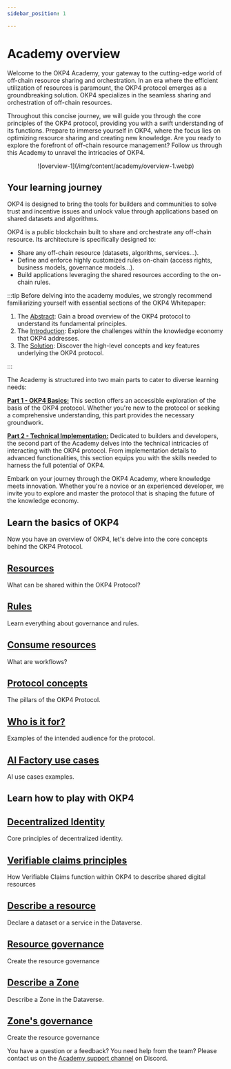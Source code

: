 ```yaml
---
sidebar_position: 1

---
```


# Academy overview

Welcome to the OKP4 Academy, your gateway to the cutting-edge world of off-chain resource sharing and orchestration. In an era where the efficient utilization of resources is paramount, the OKP4 protocol emerges as a groundbreaking solution. OKP4 specializes in the seamless sharing and orchestration of off-chain resources.

Throughout this concise journey, we will guide you through the core principles of the OKP4 protocol, providing you with a swift understanding of its functions. Prepare to immerse yourself in OKP4, where the focus lies on optimizing resource sharing and creating new knowledge. Are you ready to explore the forefront of off-chain resource management? Follow us through this Academy to unravel the intricacies of OKP4.

<center>
![overview-1](/img/content/academy/overview-1.webp)
</center>

## Your learning journey

OKP4 is designed to bring the tools for builders and communities to solve trust and incentive issues and unlock value through applications based on shared datasets and algorithms.

OKP4 is a public blockchain built to share and orchestrate any off-chain resource. Its architecture is specifically designed to:

- Share any off-chain resource (datasets, algorithms, services...).
- Define and enforce highly customized rules on-chain (access rights, business models, governance models...).
- Build applications leveraging the shared resources according to the on-chain rules.

:::tip
Before delving into the academy modules, we strongly recommend familiarizing yourself with essential sections of the OKP4 Whitepaper:

1. The [Abstract](/whitepaper/abstract): Gain a broad overview of the OKP4 protocol to understand its fundamental principles.
2. The [Introduction](/whitepaper/introduction): Explore the challenges within the knowledge economy that OKP4 addresses.  
3. The [Solution](/whitepaper/solution): Discover the high-level concepts and key features underlying the OKP4 protocol.

:::

The Academy is structured into two main parts to cater to diverse learning needs:

**[Part 1 - OKP4 Basics:](#learn-the-basics-of-okp4)**
This section offers an accessible exploration of the basis of the OKP4 protocol. Whether you're new to the protocol or seeking a comprehensive understanding, this part provides the necessary groundwork.

**[Part 2 - Technical Implementation:](#learn-how-to-play-with-okp4)**
Dedicated to builders and developers, the second part of the Academy delves into the technical intricacies of interacting with the OKP4 protocol. From implementation details to advanced functionalities, this section equips you with the skills needed to harness the full potential of OKP4.

Embark on your journey through the OKP4 Academy, where knowledge meets innovation. Whether you're a novice or an experienced developer, we invite you to explore and master the protocol that is shaping the future of the knowledge economy.

## Learn the basics of OKP4

Now you have an overview of OKP4, let's delve into the core concepts behind the OKP4 Protocol.

<div class="docs-card-container">
  <div class="row row-cols-1 row-cols-md-2a g-3">
    <div class="col">
      <div class="card card-body h-100 d-flex flex-column">
        <a
          href="/academy/part-1/resources"
          class="card-title card-link stretched-link"
        >
          <h2>Resources</h2>
        </a>
        <p class="card-text">What can be shared within the OKP4 Protocol?</p>
      </div>
    </div>
    <div class="col">
      <div class="card card-body h-100 d-flex flex-column">
        <a
          href="/academy/part-1/rules"
          class="card-title card-link stretched-link"
        >
          <h2>Rules</h2>
        </a>
        <p class="card-text">Learn everything about governance and rules.</p>
      </div>
    </div>
    <div class="col">
      <div class="card card-body h-100 d-flex flex-column">
        <a
          href="/academy/part-1/consume-resources"
          class="card-title card-link stretched-link"
        >
          <h2>Consume resources</h2>
        </a>
        <p class="card-text">What are workflows?</p>
      </div>
    </div>
    <div class="col">
      <div class="card card-body h-100 d-flex flex-column">
        <a
          href="/academy/part-1/protocol-concepts"
          class="card-title card-link stretched-link"
        >
          <h2>Protocol concepts</h2>
        </a>
        <p class="card-text">The pillars of the OKP4 Protocol.</p>
      </div>
    </div>
    <div class="col">
      <div class="card card-body h-100 d-flex flex-column">
        <a
          href="/academy/part-1/who-is-it-for"
          class="card-title card-link stretched-link"
        >
          <h2>Who is it for?</h2>
        </a>
        <p class="card-text">Examples of the intended audience for the protocol.</p>
      </div>
    </div>
    <div class="col">
      <div class="card card-body h-100 d-flex flex-column">
        <a
          href="/academy/part-1/ai-factory"
          class="card-title card-link stretched-link"
        >
          <h2>AI Factory use cases</h2>
        </a>
        <p class="card-text">AI use cases examples.</p>
      </div>
    </div>
  </div>
</div>

## Learn how to play with OKP4

<div class="docs-card-container">
  <div class="row row-cols-1 row-cols-md-2a g-3">
    <div class="col">
      <div class="card card-body h-100 d-flex flex-column">
        <a
          href="/academy/part-2/decentralized-identity"
          class="card-title card-link stretched-link"
        >
          <h2>Decentralized Identity</h2>
        </a>
        <p class="card-text">Core principles of decentralized identity.</p>
      </div>
    </div>
    <div class="col">
      <div class="card card-body h-100 d-flex flex-column">
        <a
          href="/academy/part-2/verifiable-claims"
          class="card-title card-link stretched-link"
        >
          <h2>Verifiable claims principles</h2>
        </a>
        <p class="card-text">How Verifiable Claims function within OKP4 to describe shared digital resources</p>
      </div>
    </div>
    <div class="col">
      <div class="card card-body h-100 d-flex flex-column">
        <a
          href="/academy/part-2/describe-resource"
          class="card-title card-link stretched-link"
        >
          <h2>Describe a resource</h2>
        </a>
        <p class="card-text">Declare a dataset or a service in the Dataverse.</p>
      </div>
    </div>
    <div class="col">
      <div class="card card-body h-100 d-flex flex-column">
        <a
          href="/academy/part-2/resource-governance"
          class="card-title card-link stretched-link"
        >
          <h2>Resource governance</h2>
        </a>
        <p class="card-text">Create the resource governance</p>
      </div>
    </div>
    <div class="col">
      <div class="card card-body h-100 d-flex flex-column">
        <a
          href="/academy/part-2/describe-zone"
          class="card-title card-link stretched-link"
        >
          <h2>Describe a Zone</h2>
        </a>
        <p class="card-text">Describe a Zone in the Dataverse.</p>
      </div>
    </div>
    <div class="col">
      <div class="card card-body h-100 d-flex flex-column">
        <a
          href="/academy/part-2/zone-governance"
          class="card-title card-link stretched-link"
        >
          <h2>Zone's governance</h2>
        </a>
        <p class="card-text">Create the resource governance</p>
      </div>
    </div>
  </div>
</div>

You have a question or a feedback? You need help from the team? Please contact us on the [Academy support channel](https://discord.com/channels/946759919678406696/1204793117996486676) on Discord.
